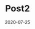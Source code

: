 ---
title: Post2
slug: post-2
date: 2020-07-25
image: computer.png
categories: gatsby, react
content: content Lorem ipsum ksdokosdk k osdk odks 
---